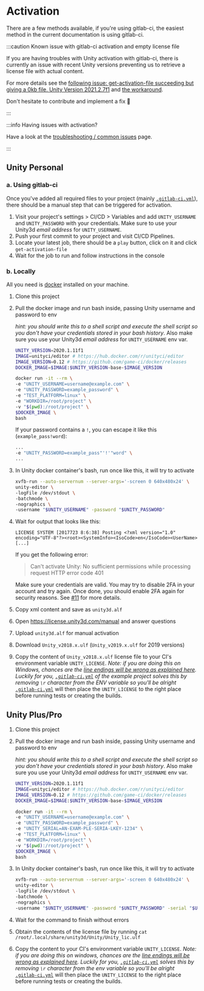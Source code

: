 # Activation

There are a few methods available, if you're using gitlab-ci, the easiest method in the current
documentation is using gitlab-ci.

:::caution Known issue with gitlab-ci activation and empty license file

If you are having troubles with Unity activation with gitlab-ci, there is currently an issue with
recent Unity versions preventing us to retrieve a license file with actual content.

For more details see the
[following issue: get-activation-file succeeding but giving a 0kb file. Unity Version 2021.2.7f1](https://gitlab.com/game-ci/unity3d-gitlab-ci-example/-/issues/171)
and
[the workaround](https://gitlab.com/game-ci/unity3d-gitlab-ci-example/-/issues/171#note_974622879).

Don't hesitate to contribute and implement a fix 💝

:::

:::info Having issues with activation?

Have a look at the [troubleshooting / common issues][common-issues] page.

:::

## Unity Personal

### a. Using gitlab-ci

Once you've added all required files to your project (mainly
[`.gitlab-ci.yml`](https://gitlab.com/game-ci/unity3d-gitlab-ci-example/-/blob/main/.gitlab-ci.yml)),
there should be a manual step that can be triggered for activation.

1. Visit your project's settings > CI/CD > Variables and add `UNITY_USERNAME` and `UNITY_PASSWORD`
   with your credentials. Make sure to use your Unity3d _email address_ for `UNITY_USERNAME`.
1. Push your first commit to your project and visit CI/CD Pipelines.
1. Locate your latest job, there should be a `play` button, click on it and click
   `get-activation-file`
1. Wait for the job to run and follow instructions in the console

### b. Locally

All you need is [docker](https://www.docker.com/) installed on your machine.

1. Clone this project
2. Pull the docker image and run bash inside, passing Unity username and password to env

   _hint: you should write this to a shell script and execute the shell script so you don't have
   your credentials stored in your bash history_. Also make sure you use your Unity3d _email
   address_ for `UNITY_USERNAME` env var.

   ```bash
   UNITY_VERSION=2020.1.11f1
   IMAGE=unityci/editor # https://hub.docker.com/r/unityci/editor
   IMAGE_VERSION=0.12 # https://github.com/game-ci/docker/releases
   DOCKER_IMAGE=$IMAGE:$UNITY_VERSION-base-$IMAGE_VERSION

   docker run -it --rm \
   -e "UNITY_USERNAME=username@example.com" \
   -e "UNITY_PASSWORD=example_password" \
   -e "TEST_PLATFORM=linux" \
   -e "WORKDIR=/root/project" \
   -v "$(pwd):/root/project" \
   $DOCKER_IMAGE \
   bash
   ```

   If your password contains a `!`, you can escape it like this (`example_pass!word`):

   ```bash
   ...
   -e "UNITY_PASSWORD=example_pass"'!'"word" \
   ...
   ```

3. In Unity docker container's bash, run once like this, it will try to activate

   ```bash
   xvfb-run --auto-servernum --server-args='-screen 0 640x480x24' \
   unity-editor \
   -logFile /dev/stdout \
   -batchmode \
   -nographics \
   -username "$UNITY_USERNAME" -password "$UNITY_PASSWORD"
   ```

4. Wait for output that looks like this:

   ```
   LICENSE SYSTEM [2017723 8:6:38] Posting <?xml version="1.0" encoding="UTF-8"?><root><SystemInfo><IsoCode>en</IsoCode><UserName>[...]
   ```

   If you get the following error:

   > Can't activate Unity: No sufficient permissions while processing request HTTP error code 401

   Make sure your credentials are valid. You may try to disable 2FA in your account and try again.
   Once done, you should enable 2FA again for security reasons. See
   [#11](https://gitlab.com/game-ci/unity3d-gitlab-ci-example/issues/11) for more details.

5. Copy xml content and save as `unity3d.alf`
6. Open https://license.unity3d.com/manual and answer questions
7. Upload `unity3d.alf` for manual activation
8. Download `Unity_v2018.x.ulf` (`Unity_v2019.x.ulf` for 2019 versions)
9. Copy the content of `Unity_v2018.x.ulf` license file to your CI's environment variable
   `UNITY_LICENSE`. _Note: if you are doing this on Windows, chances are the
   [line endings will be wrong as explained here](https://gitlab.com/game-ci/unity3d-gitlab-ci-example/issues/5#note_95831816).
   Luckily for you,
   [`.gitlab-ci.yml`](https://github.com/game-ci/unity3d-ci-example/blob/main/.gitlab-ci.yml) of the
   example project solves this by removing `\r` character from the ENV variable so you'll be
   alright_
   [`.gitlab-ci.yml`](https://gitlab.com/game-ci/unity3d-gitlab-ci-example/-/blob/main/.gitlab-ci.yml)
   will then place the `UNITY_LICENSE` to the right place before running tests or creating the
   builds.

## Unity Plus/Pro

1. Clone this project
2. Pull the docker image and run bash inside, passing Unity username and password to env

   _hint: you should write this to a shell script and execute the shell script so you don't have
   your credentials stored in your bash history_. Also make sure you use your Unity3d _email
   address_ for `UNITY_USERNAME` env var.

   ```bash
   UNITY_VERSION=2020.1.11f1
   IMAGE=unityci/editor # https://hub.docker.com/r/unityci/editor
   IMAGE_VERSION=0.12 # https://github.com/game-ci/docker/releases
   DOCKER_IMAGE=$IMAGE:$UNITY_VERSION-base-$IMAGE_VERSION

   docker run -it --rm \
   -e "UNITY_USERNAME=username@example.com" \
   -e "UNITY_PASSWORD=example_password" \
   -e "UNITY_SERIAL=AN-EXAM-PLE-SERIA-LKEY-1234" \
   -e "TEST_PLATFORM=linux" \
   -e "WORKDIR=/root/project" \
   -v "$(pwd):/root/project" \
   $DOCKER_IMAGE \
   bash
   ```

3. In Unity docker container's bash, run once like this, it will try to activate

   ```bash
   xvfb-run --auto-servernum --server-args='-screen 0 640x480x24' \
   unity-editor \
   -logFile /dev/stdout \
   -batchmode \
   -nographics \
   -username "$UNITY_USERNAME" -password "$UNITY_PASSWORD" -serial "$UNITY_SERIAL"
   ```

4. Wait for the command to finish without errors
5. Obtain the contents of the license file by running
   `cat /root/.local/share/unity3d/Unity/Unity_lic.ulf`
6. Copy the content to your CI's environment variable `UNITY_LICENSE`. _Note: if you are doing this
   on windows, chances are the
   [line endings will be wrong as explained here](https://gitlab.com/game-ci/unity3d-gitlab-ci-example/issues/5#note_95831816).
   Luckily for you,
   [`.gitlab-ci.yml`](https://gitlab.com/game-ci/unity3d-gitlab-ci-example/-/blob/main/.gitlab-ci.yml)
   solves this by removing `\r` character from the env variable so you'll be alright_
   [`.gitlab-ci.yml`](https://gitlab.com/game-ci/unity3d-gitlab-ci-example/-/blob/main/.gitlab-ci.yml)
   will then place the `UNITY_LICENSE` to the right place before running tests or creating the
   builds.

[common-issues]: /docs/troubleshooting/common-issues
